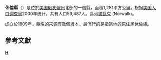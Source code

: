 <!--[[File:Map_of_Ohio_highlighting_Huron_County.svg|right]]-->
{{Infobox U.S. County |
 county = 休倫縣|
 state = 俄亥俄州 |
 en county = Huron County|
 en state = Ohio |
 seal = Huron County oh seal.jpg |
 founded = [[March_7|March 7]] [[1809|1809]]<ref name="odod">{{cite web |url = http://www.odod.state.oh.us/research/FILES/S0/Huron.pdf |title = Ohio County Profiles: Huron County |accessdate = 2007-04-28 |publisher = Ohio Department of Development |format = PDF |deadurl = yes |archiveurl = https://web.archive.org/web/20070621234551/http://www.odod.state.oh.us/research/FILES/S0/Huron.pdf |archivedate = 2007-06-21 }}</ref> |
 seat wl = Norwalk | 
 largest city = Norwalk |
 area = 1,281 [[square_kilometre|km²]] (495 [[square_mile|mi²]]) |
 area land = 1,276 km² (493 mi²) |
 area water = 5 km² (2 mi²) |
 area percentage = 0.37% |
 census yr = 2000|
 pop = 59,487 |
 density mi = 121 |
 density km = 47|
 time zone = 北美东部时区|
 UTC offset = -5 | <!-- example: time zone = Central; UTC offset = -6; DST offset = -5 -->
 DST offset = -4 |
 web = www.hccommissioners.com|
 named for = the [[Huron_Indians|Huron]] tribe
|}}
'''休倫縣'''（{{lang-en|Huron County}}）是位於[[美国|美国]][[俄亥俄州|俄亥俄州]]北部的一個縣。面積1,281平方公里。根据[[美国人口调查局|美国人口调查局]]2000年统计，共有人口59,487人。县治[[諾瓦克_(俄亥俄州)|諾瓦克]] (Norwalk)。

成立於1809年。縣名的來源有數個版本，最流行的是指當地的[[原住民|原住民]][[休倫族|休倫族]]。

== 參考文獻 ==

{{reflist}}

{{ohio-stub}}

[[Category:俄亥俄州行政區劃|H]]